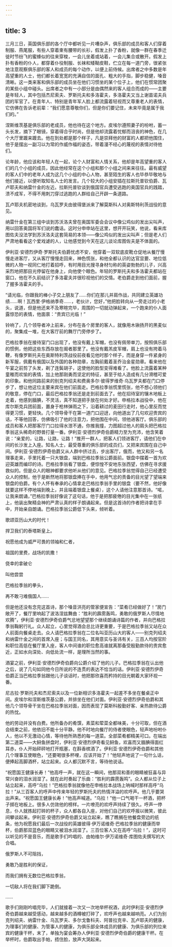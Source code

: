 ```yaml
---
---
---
```

title: 3
---





三月三日，英国俱乐部的各个厅中都听见一片嘈杂声，俱乐部的成员和客人们穿着制服、燕尾服，有些人穿着束有腰带的长衫，假发上扑了香粉，就像一群在春季迁徙时节纷飞的蜜蜂似的往来穿梭，一会儿坐着或站着，一会儿集合或散开。假发上扑有香粉的仆人，都穿着仆役制服、长袜和矮靿皮鞋，伫立在每一道门旁，很紧张地注意观察俱乐部的客人和成员的每个动作，以便上前侍候。出席者之中多数是年高望重的人士，他们都长着宽宽的充满自信的面孔、粗大的手指，脚步稳健，嗓音清晰。这一类来客和俱乐部的成员坐在他们习惯坐的某个位子上，他们在惯常团聚的某些小组中碰头。出席者之中有一小部分是由偶然来的客人组合而成的——主要是年轻人，其中包括杰尼索夫、罗斯托夫和多洛霍夫，多洛霍夫又当上谢苗诺夫兵团的军官了。在青年人、特别是青年军人脸上都流露着轻视而又尊重老人的表情，它仿佛在告诉老前辈：“我们愿意尊敬你们，但是你们要记住，未来毕竟是属于我们的。”

涅斯维茨基是俱乐部的老成员，他也待在这个地方。皮埃尔遵照妻子的吩咐，蓄一头长发，摘下了眼镜，穿着得合乎时尚，但是他却流露着忧郁而沮丧的神色，在几个大厅里踱来踱去。他在到处都是那个样子，凡是崇拜他的财富的人都把他围住，他于是摆出一副习以为常的作威作福的姿态，带着漫不经心的蔑视的表情对待他们。

论年龄，他应该和年轻人在一起，论个人财富和人情关系，他却是年高望重的客人们的几个小组的成员，因此他经常在这个小组和那个小组之间来来往往。最有威望的客人们中的老年人成为这几个小组的中心人物，甚至陌生的客人也毕恭毕敬地与他们接近，以便听取知名人士的发言。几个较大的小组安插在拉斯托普钦伯爵、瓦卢耶夫和纳雷什金的左近。拉斯托普钦谈到俄国官兵遭受逃跑的奥国官兵的践踏，溃不成军，不得不用刺刀穿过逃跑的人群给自己开辟一条道路。

瓦卢耶夫机密地谈到，乌瓦罗夫由彼得堡派来了解莫斯科人对奥斯特利茨战役的意见。

纳雷什金在第三组中谈到苏沃洛夫曾在奥国军委会会议中像公鸡似的发出尖叫声，用以回答奥国将军们说的蠢话。这时分申申站在这里，想开开玩笑，他说，看来库图佐夫没法学到苏沃洛夫这套简易的本领——像公鸡似的发出尖叫声；但是老人们严肃地看看这个爱戏谑的人，让他感觉到今天在这儿谈论库图佐夫是不体面的。

伊利亚·安德烈伊奇·罗斯托夫伯爵忧虑不安，他穿着一双软底皮靴仓促地从餐厅慢慢走进客厅，又从客厅慢慢走回来，神色慌张，和他全都认识的达官显要、地位低微的人物一视同仁地打着招呼，有时用目光搜寻身材匀称的英姿勃勃的儿子，兴高采烈地把那目光停留在他身上，向他使个眼色。年轻的罗斯托夫和多洛霍夫都站在窗口，他在不久前结识了多洛霍夫并很珍视他们的交情。老伯爵走到他们面前，握了握多洛霍夫的手。

“请光临，你跟我的棒小子交上朋友了……你们在那儿并肩作战，共同建立英雄功绩……啊！瓦西里·伊格纳季奇……，老伙计，您好，”他把脸转向从一旁走过的小老头，说道，但是他还来不及寒暄完毕，周围的一切就动弹起来，一个跑来的仆人面露惊恐的表情，他面禀：“贵宾已光临！”

铃响了，几个领导者冲上前来，分布在各个房里的客人，就像用木锹扬开的黑麦似的，聚集成一堆，在大客厅前的舞厅门旁停步了。

巴格拉季翁在接待室门口出现了，他没有戴上军帽，也没有佩带单刀，按照俱乐部的惯例，他把这些东西存放在阍者那里了。他没有戴羔皮军帽，肩上也没有挎着马鞭，有像罗斯托夫在奥斯特利茨战役前夜看见他时那个样子，而是身穿一件紧身的新军服，佩戴有俄国以及外国的各种勋章，左胸前戴着圣乔治金星勋章。看来他在午宴之前剪了头发，剃了连鬓胡子，这使他的脸型变得难看了。他脸上流露着某种童稚而欢愉的表情，加上他那刚勇而坚定的特征，甚至于给人造成有几分滑稽可爱的印象。和他同路前来的别克列绍夫和费奥多尔·彼得罗维奇·乌瓦罗夫都在门口停步了，想让他这位主要来宾在他们前面走。巴格拉季翁慌里慌张，他不想心领他们的敬意，停在门口，最后巴格拉季翁还是走到前面去了。他在招待室的镶木地板上走着，他感到腼腆，不灵活，真不知道把手放在何处才好。申格拉本战役中，他在库尔斯克兵团前面，置身于枪林弹雨之下，沿着耕过的麦田行走时，他心里反而觉得更习惯，更轻快。几个领导骨干在第一道门口迎迓，向他道出了几句欢迎贵宾的话，不等他回答，仿佛吸引了他的注意力，把他围在中间，领他进客厅。俱乐部的成员和客人把那客厅门口拉得水泄不通，你推我撞，力图超过他人的肩头把巴格拉季翁这头稀奇的野兽打量一番。伊利亚·安德烈伊奇伯爵精力至为充沛，他含笑着说：“亲爱的，让路，让路，让路！”推开一群人，把客人们领进客厅，请他们在中间的长沙发上入座。知名人士，最受尊重的俱乐部的成员们，又把来宾围在自己中间。伊利亚·安德烈伊奇伯爵又从人群中挤过去，步出客厅，俄而，他又和另一名理事走来，手里托着一只大银盘，端到巴格拉季翁公爵面前。银盘中摆着一首为欢迎英雄而编印的诗。巴格拉季翁看了银盘，便惊惶不安地东张西望，仿佛在寻求援救似的。但是众人的眼神都要求他听从他们的意见。巴格拉季翁觉得自己已经遭受众人的控制，他于是断然地将那银盘捧在手中，他用气忿的责备的目光望了望端来银盘的伯爵。有个人怀有奉承的心情拿走巴格拉季翁手里的银盘（要不然，他好像就要这样不停地端到晚上，并且端着银盘上餐桌），这个人请他注意那首诗。“喏，让我来朗诵，”巴格拉季翁好像说了这句话，他于是把那疲倦的目光集中在一张纸上，他装出聚精会神的严肃认真的样子朗诵起来。但是这首诗的作者把诗拿在手中，开始亲自朗诵。巴格拉季翁公爵低下头来，倾听着。

歌颂亚历山大的时代！

捍卫我们的泰塔斯皇上。

祝愿他成为威严可畏的领袖和仁者，

祖国的里费，战场的凯撒！

侥幸的拿破仑

叫他尝尝

巴格拉季翁的拳头，

再不敢刁难俄国人……

但是他还没有念完这首诗，那个嗓音洪亮的管家便宣告：“菜肴已经做好了！”房门敞开了，餐厅里响起了波洛涅兹舞曲：“胜利的霹雳轰鸣，勇敢的俄罗斯人尽情地欢腾”，伊利亚·安德烈伊奇伯爵气忿地望望那个继续朗诵诗篇的作者，并向巴格拉季翁鞠躬行礼。众人起立，心里觉得酒会总比诗更重要，于是巴格拉季翁又站在众人前面向餐桌走去。众人请巴格拉季翁在二位名叫亚历山大的客人——别克列绍夫和纳雷什金之间的首席入座；与国王同名，其用意实与圣讳有关，三百人均按官阶和职位高低在餐厅里入座，客人中间谁的职位愈高谁就离那备受殷勤款待的贵宾愈近，正如水向深处、向低处流一样，是理所当然的事。

酒宴之前，伊利亚·安德烈伊奇伯爵向公爵介绍了他的儿子。巴格拉季翁在认出他之后，说了几句如同他今日所说的不连贯的表达不恰当的话。伊利亚·安德烈伊奇伯爵正当巴格拉季翁跟他儿子谈话时，他把那欣喜而矜持的目光朝着大家环视一番。

尼古拉·罗斯托夫和杰尼索夫以及一位新相识多洛霍夫一起差不多坐在餐桌正中间。皮埃尔和涅斯维茨基公爵，并排坐在他们对面。伊利亚·安德烈伊奇伯爵和其他几个领导骨干坐在巴格拉季翁对面，因而表现了莫斯科殷勤好客、亲热款待公爵的热忱。

他的劳动并没有白费。他所备办的肴馔，素菜和荤菜全都味美，十分可取，但在酒会结束之前，他依旧不能十分平静。他不时地向餐厅的侍者使眼色，轻声地吩咐仆人，他以不无激动心情，等待他所熟悉的每一道菜。全部菜肴都精美可口。在端出第二道菜——大鲟鱼拼盘时，伊利亚·安德烈伊奇看见鲟鱼，欢喜而又腼腆得面红耳赤，仆人开始砰砰地打开瓶塞，在斟香槟酒了。伊利亚·安德烈伊奇伯爵和其他几个理事互使眼色，“还要喝很多杯哩，应该开始了！”他轻声地说了一句什么话，便捧起高脚酒杯，站立起来。众人都沉默不言，等待他说话。

“祝愿国王健康长寿！”他高呼一声，就在这一瞬间，他那双和善的眼睛被狂喜与异常兴奋的泪水润湿了。就在此时奏起了乐曲：“胜利的霹雳轰鸣”。众人都从位子上站立起来，高呼“乌拉！”巴格拉季翁就像他在申格拉本战场上呐喊时那样高呼“乌拉！”从三百客人的呼声中传来年轻的罗斯托夫的热情洋溢的欢呼声。他几乎要哭出声来。“祝愿国王健康长寿！”他高声喊道。“乌拉！”他一口气喝干一杯酒，把杯子掷在地板上。很多人仿效他的榜样。一片嘹亮的欢呼声持续了很久。呼声一停息，仆人就拣起打碎的杯子，众人都各自入座，对他们自己的欢呼报以微笑，彼此间攀谈起来。伊利亚·安德烈伊奇伯爵又站立起来，瞧了瞧搁在他餐盘旁边的纸条，他为祝愿我们最后一次战役的英雄彼得·伊万诺维奇·巴格拉季翁的健康而举杯，伯爵那双蓝色的眼睛又被泪水润湿了。三百位客人又在高呼“乌拉！”，这时可以听见的不是音乐，而是歌手们吟唱的、由帕维尔·伊万诺维奇·库图佐夫撰写的大合唱。

俄罗斯人不可阻挡，

勇敢乃是胜利的保证，

而我们拥有无数位巴格拉季翁，

一切敌人将在我们脚下跪倒。

……

歌手们刚刚吟唱完毕，人们就接着一次又一次地举杯祝酒，此时伊利亚·安德烈伊奇伯爵越来越受感动，越来越多的酒樽被打碎了，欢呼声也越来越响亮。人们为别克列绍夫、纳雷什金、乌瓦罗夫、多尔戈鲁科夫、阿普拉克辛、瓦卢耶夫的健康，为理事们的健康、为管事人的健康，为俱乐部全体成员的健康、为俱乐部的列位来宾的健康干杯，末了，单独为宴会筹办人伊利亚·安德烈伊奇伯爵的健康干杯。在举杯时，伯爵取出手帕，捂住脸，放声大哭起来。
